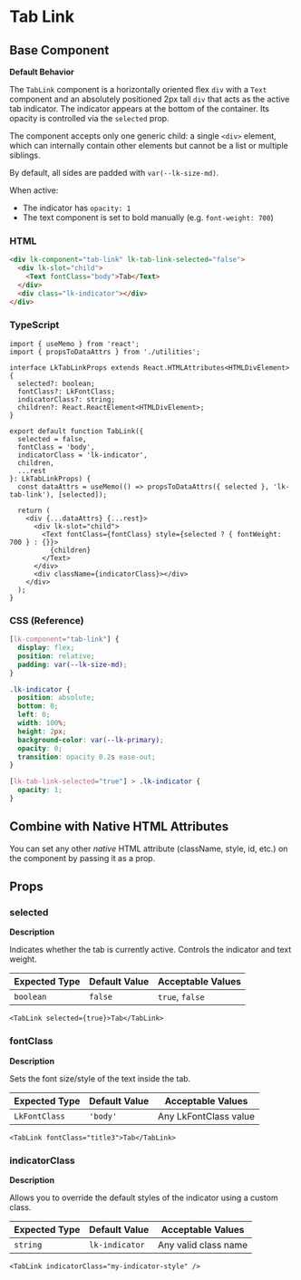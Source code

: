 # Tab Link

## Base Component

**Default Behavior**

The `TabLink` component is a horizontally oriented flex `div` with a `Text` component and an absolutely positioned 2px tall `div` that acts as the active tab indicator. The indicator appears at the bottom of the container. Its opacity is controlled via the `selected` prop.

The component accepts only one generic child: a single `<div>` element, which can internally contain other elements but cannot be a list or multiple siblings.

By default, all sides are padded with `var(--lk-size-md)`.

When active:

- The indicator has `opacity: 1`
- The text component is set to bold manually (e.g. `font-weight: 700`)

### HTML

```html
<div lk-component="tab-link" lk-tab-link-selected="false">
  <div lk-slot="child">
    <Text fontClass="body">Tab</Text>
  </div>
  <div class="lk-indicator"></div>
</div>

```

### TypeScript

```tsx
import { useMemo } from 'react';
import { propsToDataAttrs } from './utilities';

interface LkTabLinkProps extends React.HTMLAttributes<HTMLDivElement> {
  selected?: boolean;
  fontClass?: LkFontClass;
  indicatorClass?: string;
  children?: React.ReactElement<HTMLDivElement>;
}

export default function TabLink({
  selected = false,
  fontClass = 'body',
  indicatorClass = 'lk-indicator',
  children,
  ...rest
}: LkTabLinkProps) {
  const dataAttrs = useMemo(() => propsToDataAttrs({ selected }, 'lk-tab-link'), [selected]);

  return (
    <div {...dataAttrs} {...rest}>
      <div lk-slot="child">
        <Text fontClass={fontClass} style={selected ? { fontWeight: 700 } : {}}>
          {children}
        </Text>
      </div>
      <div className={indicatorClass}></div>
    </div>
  );
}

```

### CSS (Reference)

```css
[lk-component="tab-link"] {
  display: flex;
  position: relative;
  padding: var(--lk-size-md);
}

.lk-indicator {
  position: absolute;
  bottom: 0;
  left: 0;
  width: 100%;
  height: 2px;
  background-color: var(--lk-primary);
  opacity: 0;
  transition: opacity 0.2s ease-out;
}

[lk-tab-link-selected="true"] > .lk-indicator {
  opacity: 1;
}

```

## Combine with Native HTML Attributes

You can set any other *native* HTML attribute (className, style, id, etc.) on the component by passing it as a prop.

## Props

### **selected**

**Description**

Indicates whether the tab is currently active. Controls the indicator and text weight.

| **Expected Type** | **Default Value** | **Acceptable Values** |
| --- | --- | --- |
| `boolean` | `false` | `true`, `false` |

```tsx
<TabLink selected={true}>Tab</TabLink>

```

### **fontClass**

**Description**

Sets the font size/style of the text inside the tab.

| **Expected Type** | **Default Value** | **Acceptable Values** |
| --- | --- | --- |
| `LkFontClass` | `'body'` | Any LkFontClass value |

```tsx
<TabLink fontClass="title3">Tab</TabLink>

```

### **indicatorClass**

**Description**

Allows you to override the default styles of the indicator using a custom class.

| **Expected Type** | **Default Value** | **Acceptable Values** |
| --- | --- | --- |
| `string` | `lk-indicator` | Any valid class name |

```tsx
<TabLink indicatorClass="my-indicator-style" />

```